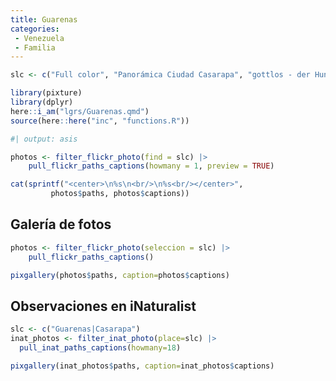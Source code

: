 ```yaml
---
title: Guarenas
categories:
 - Venezuela
 - Familia
---
```



```r

slc <- c("Full color", "Panorámica Ciudad Casarapa", "gottlos - der Hundertwassersalbtraum")

```


```r
library(pixture)
library(dplyr)
here::i_am("lgrs/Guarenas.qmd")
source(here::here("inc", "functions.R"))
```

```r
#| output: asis

photos <- filter_flickr_photo(find = slc) |>
    pull_flickr_paths_captions(howmany = 1, preview = TRUE)

cat(sprintf("<center>\n%s\n<br/>\n%s<br/></center>", 
         photos$paths, photos$captions))
```


## Galería de fotos

```r
photos <- filter_flickr_photo(seleccion = slc) |>
    pull_flickr_paths_captions()

pixgallery(photos$paths, caption=photos$captions)
```


## Observaciones en iNaturalist


```r
slc <- c("Guarenas|Casarapa")
inat_photos <- filter_inat_photo(place=slc) |>
  pull_inat_paths_captions(howmany=18)

pixgallery(inat_photos$paths, caption=inat_photos$captions)
```

